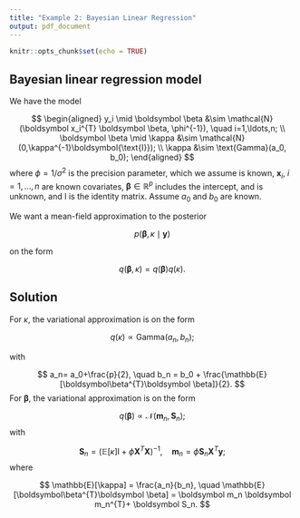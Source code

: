 ```yaml
---
title: "Example 2: Bayesian Linear Regression"
output: pdf_document
---
```


```r
knitr::opts_chunk$set(echo = TRUE)
```

## Bayesian linear regression model

We have the model


$$
\begin{aligned}
y_i \mid \boldsymbol \beta &\sim \mathcal{N}(\boldsymbol  x_i^{T} \boldsymbol \beta, \phi^{-1}), \quad i=1,\ldots,n; \\
\boldsymbol  \beta \mid \kappa &\sim \mathcal{N}(0,\kappa^{-1}\boldsymbol{\text{I}}); \\
    \kappa &\sim \text{Gamma}(a_0, b_0);
\end{aligned}
$$
where $\phi=1/\sigma^2$ is the precision parameter, which we assume is known, $\boldsymbol x_i, \ i=1,\ldots,n$ are known covariates, $\boldsymbol \beta \in \mathbb{R}^p$ includes the intercept, and is unknown, and $\boldsymbol{\text{I}}$ is the identity matrix. Assume $a_0$ and $b_0$ are known.

We want a mean-field approximation to the posterior 

$$
p(\boldsymbol \beta, \kappa \mid \boldsymbol y)
$$

on the form

$$
q(\boldsymbol \beta, \kappa) = q(\boldsymbol \beta) q(\kappa).
$$

## Solution

For $\kappa$, the variational approximation is on the form 

$$
q(\kappa) \propto \text{Gamma}(a_n,b_n);
$$

with 

$$
a_n= a_0+\frac{p}{2}, \quad b_n = b_0 + \frac{\mathbb{E}[\boldsymbol\beta^{T}\boldsymbol \beta]}{2}.
$$
For $\boldsymbol\beta$, the variational approximation is on the form

$$
q(\boldsymbol\beta) \propto \mathcal{N}(\boldsymbol m_n, \boldsymbol S_n);
$$
with 

$$
\boldsymbol S_n = (\mathbb{E}[\kappa]\boldsymbol{\text{I}} + \phi \boldsymbol X^{T} \boldsymbol X)^{-1}, \quad \boldsymbol m_n = \phi \boldsymbol S_n \boldsymbol X^{T}\boldsymbol y;
$$
where 

$$
\mathbb{E}[\kappa] = \frac{a_n}{b_n}, \quad \mathbb{E}[\boldsymbol\beta^{T}\boldsymbol \beta] = \boldsymbol m_n \boldsymbol m_n^{T}+ \boldsymbol S_n.
$$